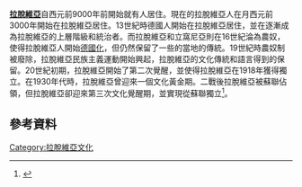 {{expand|time=2016-02-29T16:12:31+00:00}}
'''[[拉脫維亞|拉脫維亞]]'''自西元前9000年前開始就有人居住。現在的拉脫維亞人在月西元前3000年開始在拉脫維亞居住。13世紀時德國人開始在拉脫維亞居住，並在逐漸成為拉脫維亞的上層階級和統治者。而拉脫維亞和立窩尼亞則在16世紀淪為農奴，使得拉脫維亞人開始[[德國化|德國化]]，但仍然保留了一些的當地的傳統。19世紀時農奴制被廢除，拉脫維亞民族主義運動開始興起，拉脫維亞的文化傳統和語言得到的保留。20世紀初期，拉脫維亞開始了第二次覺醒，並使得拉脫維亞在1918年獲得獨立。在1930年代時，拉脫維亞曾迎來一個文化黃金期。二戰後拉脫維亞被蘇聯佔領，但拉脫維亞卻迎來第三次文化覺醒期，並實現從蘇聯獨立<ref>{{Cite web |url=http://www.li.lv/index.php?option=com_content&task=view&id=40&Itemid=124 |title=存档副本 |accessdate=2016-02-29 |archive-date=2011-05-15 |archive-url=https://web.archive.org/web/20110515145643/http://www.li.lv/index.php?option=com_content&task=view&id=40&Itemid=124 |dead-url=no }}</ref>。
==參考資料==
{{reflist}}
{{commons}}
{{歐洲題目|文化}}
[[Category:拉脫維亞文化|Category:拉脫維亞文化]]